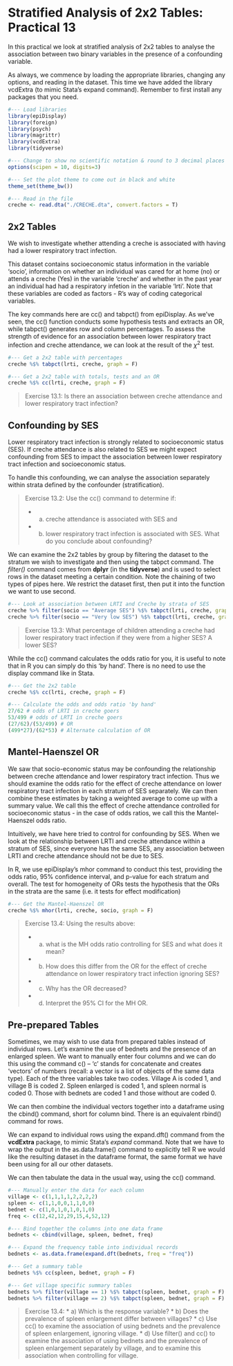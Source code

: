 
# Stratified Analysis of 2x2 Tables: Practical 13

In this practical we look at stratified analysis of 2x2 tables to analyse the association between two binary variables in the presence of a confounding variable.

As always, we commence by loading the appropriate libraries, changing any options, and reading in the dataset. This time we have added the library vcdExtra (to mimic Stata's expand command). Remember to first install any packages that you need.

```{r, results = FALSE, warning = FALSE, message = FALSE}
#--- Load libraries
library(epiDisplay)
library(foreign)
library(psych)
library(magrittr)
library(vcdExtra)
library(tidyverse)

#--- Change to show no scientific notation & round to 3 decimal places
options(scipen = 10, digits=3) 

#--- Set the plot theme to come out in black and white
theme_set(theme_bw())

#--- Read in the file
creche <- read.dta("./CRECHE.dta", convert.factors = T) 
```

## 2x2 Tables

We wish to investigate whether attending a creche is associated with having had a lower respiratory tract infection.

This dataset contains socioeconomic status information in the variable 'socio', information on whether an individual was cared for at home (no) or attends a creche (Yes) in the variable 'creche' and whether in the past year an individual had had a respiratory infetion in the variable 'lrti'. Note that these variables are coded as factors - R's way of coding categorical variables.

The key commands here are cc() and tabpct() from epiDisplay. As we've seen, the cc() function conducts some hypothesis tests and extracts an OR, while tabpct() generates row and column percentages. To assess the strength of evidence for an association between lower respiratory tract infection and creche attendance, we can look at the result of the $\chi^2$ test.  

```{r}
#--- Get a 2x2 table with percentages
creche %$% tabpct(lrti, creche, graph = F)

#--- Get a 2x2 table with totals, tests and an OR
creche %$% cc(lrti, creche, graph = F)

```


> Exercise 13.1: Is there an association between creche attendance and lower respiratory tract infection?

## Confounding by SES

Lower respiratory tract infection is strongly related to socioeconomic status (SES). If creche attendance is also related to SES we might expect confounding from SES to impact the association between lower respiratory tract infection and socioeconomic status. 

To handle this confounding, we can analyse the association separately within strata defined by the confounder (stratification). 

>Exercise 13.2: Use the cc() command to determine if:
>
> * a) creche attendance is associated with SES and 
> * b) lower respiratory tract infection is associated with SES. What do you conclude about confounding?

We can examine the 2x2 tables by group by filtering the dataset to the stratum we wish to investigate and then using the tabpct command. The _filter()_ command comes from **dplyr** (in the **tidyverse**) and is used to select rows in the dataset meeting a certain condition. Note the chaining of two types of pipes here. We restrict the dataset first, then put it into the function we want to use second. 

```{r}
#--- Look at association between LRTI and Creche by strata of SES
creche %>% filter(socio == "Average SES") %$% tabpct(lrti, creche, graph = F)
creche %>% filter(socio == "Very low SES") %$% tabpct(lrti, creche, graph = F)
```


> Exercise 13.3: What percentage of children attending a creche had lower respiratory tract infection if they were from a higher SES? A lower SES?


While the cc() command calculates the odds ratio for you, it is useful to note that in R you can simply do this 'by hand'. There is no need to use the display command like in Stata. 

```{r}
#--- Get the 2x2 table
creche %$% cc(lrti, creche, graph = F)

#--- Calculate the odds and odds ratio 'by hand'
27/62 # odds of LRTI in creche goers
53/499 # odds of LRTI in creche goers
(27/62)/(53/499) # OR
(499*27)/(62*53) # Alternate calculation of OR

```

## Mantel-Haenszel OR

We saw that socio-economic status may be confounding the relationship between creche attendance and lower respiratory tract infection. Thus we should examine the odds ratio for the effect of creche attendance on lower respiratory tract infection in each stratum of SES separately. We can then combine these estimates by taking a weighted average to come up with a summary value. We call this the effect of creche attendance controlled for socioeconomic status - in the case of odds ratios, we call this the Mantel-Haenszel odds ratio. 

Intuitively, we have here tried to control for confounding by SES. When we look at the relationship between LRTI and creche attendance within a stratum of SES, since everyone has the same SES, any association between LRTI and creche attendance should not be due to SES.

In R, we use epiDisplay's mhor command to conduct this test, providing the odds ratio, 95% confidence interval, and p-value for each stratum and overall. The test for homogeneity of ORs tests the hypothesis that the ORs in the strata are the same (i.e. it tests for effect modification)

```{r}
#--- Get the Mantel-Haenszel OR
creche %$% mhor(lrti, creche, socio, graph = F)
```


> Exercise 13.4: Using the results above: 
>
> * a) what is the MH odds ratio controlling for SES and what does it mean? 
> * b) How does this differ from the OR for the effect of creche attendance on lower respiratory tract infection ignoring SES? 
> * c) Why has the OR decreased? 
> * d) Interpret the 95% CI for the MH OR.

## Pre-prepared Tables

Sometimes, we may wish to use data from prepared tables instead of individual rows. Let's examine the use of bednets and the presence of an enlarged spleen. We want to manually enter four columns and we can do this using the command c() -- 'c' stands for concatenate and creates 'vectors' of numbers (recall: a vector is a list of objects of the same data type). Each of the three variables take two codes. Village A is coded 1, and village B is coded 2. Spleen enlarged is coded 1, and spleen normal is coded 0. Those with bednets are coded 1 and those without are coded 0. 

We can then combine the individual vectors together into a dataframe using the cbind() command, short for column bind. There is an equivalent rbind() command for rows.

We can expand to individual rows using the expand.dft() command from the **vcdExtra** package, to mimic Stata's _expand_ command. Note that we have to wrap the output in the as.data.frame() command to explicitly tell R we would like the resulting dataset in the dataframe format, the same format we have been using for all our other datasets.

We can then tabulate the data in the usual way, using the cc() command.

```{r}
#--- Manually enter the data for each column
village <- c(1,1,1,1,2,2,2,2)
spleen <- c(1,1,0,0,1,1,0,0)
bednet <- c(1,0,1,0,1,0,1,0)
freq <- c(12,42,12,29,15,4,52,12)

#--- Bind together the columns into one data frame
bednets <- cbind(village, spleen, bednet, freq)

#--- Expand the frequency table into individual records
bednets <- as.data.frame(expand.dft(bednets, freq = "freq"))

#--- Get a summary table
bednets %$% cc(spleen, bednet, graph = F)

#--- Get village specific summary tables
bednets %>% filter(village == 1) %$% tabpct(spleen, bednet, graph = F)
bednets %>% filter(village == 2) %$% tabpct(spleen, bednet, graph = F)

```


> Exercise 13.4: 
> * a) Which is the response variable?
> * b) Does the prevalence of spleen enlargement differ between villages?
> * c) Use cc() to examine the association of using bednets and the prevalence of spleen enlargement, ignoring village.
> * d) Use filter() and cc() to examine the association of using bednets and the prevalence of spleen enlargement separately by village, and to examine this association when controlling for village.

